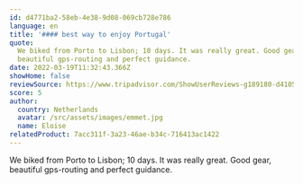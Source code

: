 ```yaml
---
id: d4771ba2-58eb-4e38-9d08-069cb728e786
language: en
title: '#### best way to enjoy Portugal'
quote:
  We biked from Porto to Lisbon; 10 days. It was really great. Good gear,
  beautiful gps-routing and perfect guidance.
date: 2022-03-19T11:32:43.366Z
showHome: false
reviewSource: https://www.tripadvisor.com/ShowUserReviews-g189180-d4105907-r831617837-Top_Bike_Tours_Portugal-Porto_Porto_District_Northern_Portugal.html
score: 5
author:
  country: Netherlands
  avatar: /src/assets/images/emmet.jpg
  name: Eloise
relatedProduct: 7acc311f-3a23-46ae-b34c-716413ac1422
---
```


We biked from Porto to Lisbon; 10 days. It was really great. Good gear,
beautiful gps-routing and perfect guidance.
